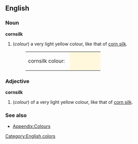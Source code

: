 ==English==

===Noun===
'''cornsilk'''
#(''colour'') a very light yellow colour, like that of [[corn silk]].
#:<table><tr><td>cornsilk colour: &nbsp;</td><td bgcolor="#FFF8DC" width="80">&nbsp; </td></tr></table>

===Adjective===
'''cornsilk'''
#(''colour'') of a very light yellow colour, like that of [[corn silk]].

===See also===
*[[Wiktionary_Appendix:Colours|Appendix:Colours]]

[[Category:English colors]]